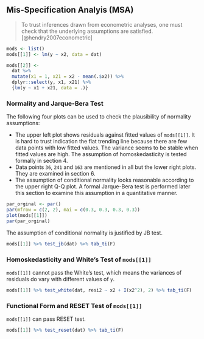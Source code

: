 
## Mis-Specification Analyis (MSA)

> To trust inferences drawn from econometric analyses, one must check that the underlying assumptions are satisfied. [@hendry2007econometric]

```r
mods <- list()
mods[[1]] <- lm(y ~ x2, data = dat)

mods[[2]] <-
  dat %>%
  mutate(x1 = 1, x21 = x2 - mean(.$x2)) %>%
  dplyr::select(y, x1, x21) %>%
  {lm(y ~ x1 + x21, data = .)}
```

### Normality and Jarque-Bera Test

The following four plots can be used to check the plausibility of normality assumptions:

- The upper left plot shows residuals against fitted values of `mods[[1]]`. It is hard to trust indication the flat trending line because there are few data points with low fitted values. The variance seems to be stable when fitted values are high. The assumption of homoskedasticity is tested formally in section 4.
- Data points `36`, `241` and `163` are mentioned in all but the lower right plots. They are examined in section 6.
- The assumption of conditional normality looks reasonable according to the upper right Q-Q plot. A formal Jarque-Bera test is performed later this section to examine this assumption in a quantitative manner.

```r
par_orginal <- par()
par(mfrow = c(2, 2), mai = c(0.3, 0.3, 0.3, 0.3))
plot(mods[[1]])
par(par_orginal)
```

The assumption of conditional normality is justified by JB test.

```r
mods[[1]] %>% test_jb(dat) %>% tab_ti(F)
```

### Homoskedasticity and White's Test of `mods[[1]]`

`mods[[1]]` cannot pass the White's test, which means the variances of residuals do vary with different values of `y`.

```r
mods[[1]] %>% test_white(dat, resi2 ~ x2 + I(x2^2), 2) %>% tab_ti(F)
```

### Functional Form and RESET Test of `mods[[1]]`

`mods[[1]]` can pass RESET test.

```r
mods[[1]] %>% test_reset(dat) %>% tab_ti(F)
```
